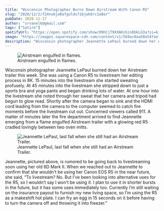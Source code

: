 ```yaml
---
title: "Wisconsin Photographer Burns Down Airstream With Canon R5"
slug: "2020/12/2/f24nubja8afgulds7ibjwk8rc1a8er"
pubDate: 2020-12-27
author: "srvanelk@gmail.com"
tags: ["Satire"]
spotifyUrl: "https://open.spotify.com/show/09hCjT9XXAKzGin8bkLG3a?si=kjRZvQ1JTb6Ov3HVzSSlWA"
image: "https://images.squarespace-cdn.com/content/v1/5b9ac0aa50a54faef024c950/1620080305506-GPE186APOJMDHE0UXCET/airstream-fire-1.jpg?format=original"
description: "Wisconsin photographer Jeannette LePaul burned down her Airstream trailer this week. She was using a Canon R5 to livestream her editing process in 8K. 15 minutes into the livestream she started sweating profusely. At 45 minutes into the livestream she stripped down to just a sports bra and yoga pants and began drinking lots of water. At one hour into the livestream she noted through her sweat that her camera and tripod had begun to glow read. Shortly after the camera began to sink and the HDMI cord leading from the camera to the computer seemed to catch fire moments before the livestream cut out. Concerned viewers called 911. A matter of minutes later the fire department arrived to find Jeannette emerging from a flame engulfed Airstream trailer with a glowing red R5 cradled lovingly between two oven mitts."
---
```


<figure>
  <img src="https://images.squarespace-cdn.com/content/v1/5b9ac0aa50a54faef024c950/1620080305506-GPE186APOJMDHE0UXCET/airstream-fire-1.jpg?format=original" alt=" Airstream engulfed in flames. " />
  <figcaption>Airstream engulfed in flames.</figcaption>
</figure>

Wisconsin photographer Jeannette LePaul burned down her Airstream trailer this week. She was using a Canon R5 to livestream her editing process in 8K. 15 minutes into the livestream she started sweating profusely. At 45 minutes into the livestream she stripped down to just a sports bra and yoga pants and began drinking lots of water. At one hour into the livestream she noted through her sweat that her camera and tripod had begun to glow read. Shortly after the camera began to sink and the HDMI cord leading from the camera to the computer seemed to catch fire moments before the livestream cut out. Concerned viewers called 911. A matter of minutes later the fire department arrived to find Jeannette emerging from a flame engulfed Airstream trailer with a glowing red R5 cradled lovingly between two oven mitts.

<figure>
  <img src="https://images.squarespace-cdn.com/content/v1/5b9ac0aa50a54faef024c950/1620078004477-YCSJ1O6RNPJV009Q54YL/jamie-fenn-65pQ4qydDiE-unsplash.jpeg?format=original" alt=" Jeannette LePaul, last fall when she still had an Airstream Trailer. " />
  <figcaption>Jeannette LePaul, last fall when she still had an Airstream Trailer.</figcaption>
</figure>

Jeannette, pictured above, is rumored to be going back to livestreaming soon using her old 6D Mark II. When we reached out to Jeannette to confirm that she wouldn’t be using her Canon EOS R5 in the near future, she said, “To livestream? No. But I’ve been looking into alternative uses for the R5, so I wouldn’t say I won’t be using it. I plan to use it in shorter bursts in the future, but it has some uses immediately too. Currently I’m still waiting on the insurance payout to furnish my new living space, so I’m using the R5 as a makeshift hot plate. I can fry an egg in 15 seconds on it before having to turn the camera off and throwing it into freezer.”